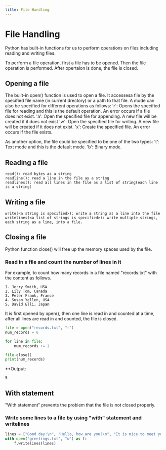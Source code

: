 ---
title: File Handling
---

# File Handling
Python has built-in functions for us to perform operations on files including reading and writing files.

To perform a file operation, first a file has to be opened. Then the file operation is performed. After opertaion is done, the file is closed.

## Opening a file
The built-in open() function is used to open a file. It accessesa file by the specified file name (in current drectory) or a path to that file. 
A mode can also be specified for different operations as follows:
'r': Opens the specified file for reading and this is the default operation.
     An error occurs if a file does not exist.
'a': Open the specified file for appending. A new file will be created if it does not exist
'w': Open the specified file for writing. A new file will be created if it does not exist.
'x': Create the specified file. An error occurs if the file exists.

As another option, the file could be specified to be one of the two types:
't': Text mode and this is the default mode.
'b': Binary mode.

## Reading a file
```
read(): read bytes as a string
readline(): read a line in the file as a string
readlines(): read all lines in the file as a list of string(each line is a string)
```
## Writing a file
```
write(<a string is specified>): write a string as a line into the file
writelines(<a list of strings is specified>): write multiple strings, each string as a line, into a file.
```
## Closing a file
Python function close() will free up the memory spaces used by the file.

### Read in a file and count the number of lines in it
For example, to count how many records in a file named "records.txt" with the content as follows. 
```
1. Jerry Smith, USA
2. Lily Tom, Canada
3. Peter Frank, France
4. Susan Yellen, USA
5. David Elli, Japan
```

It is first opened by open(), then one line is read in and counted at a time, after all lines are read in and counted, the file is closed. 
```Python 
file = open("records.txt", "r")
num_records = 0

for line in file:
    num_records += 1

file.close()
print(num_records)
```
**Output:
```
5
```
## With statement
"With statement" prevents the problem that the file is not closed properly.

### Write some lines to a file by using "with" statement and writelines
```Python
lines = ["Good day!\n", "Hello, how are you?\n", "It is nice to meet you!\n"]
with open("greetings.txt", "w") as f:
    f.writelines(lines)
```